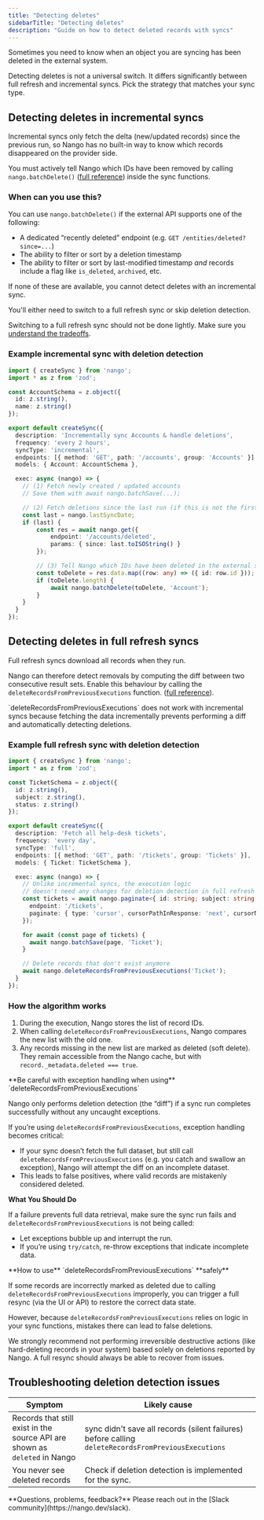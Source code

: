 ```yaml
---
title: "Detecting deletes"
sidebarTitle: "Detecting deletes"
description: "Guide on how to detect deleted records with syncs"
---
```


Sometimes you need to know when an object you are syncing has been deleted in the external system.

Detecting deletes is not a universal switch.
It differs significantly between full refresh and incremental syncs. Pick the strategy that matches your sync type.

## Detecting deletes in incremental syncs

Incremental syncs only fetch the delta (new/updated records) since the previous run, so Nango has no built-in way to know which records disappeared on the provider side.

You must actively tell Nango which IDs have been removed by calling `nango.batchDelete()` ([full reference](/reference/functions#delete-records)) inside the sync functions.

### When can you use this?

You can use `nango.batchDelete()` if the external API supports one of the following:

- A dedicated “recently deleted” endpoint (e.g. `GET /entities/deleted?since=...`)
- The ability to filter or sort by a deletion timestamp
- The ability to filter or sort by last-modified timestamp _and_ records include a flag like `is_deleted`, `archived`, etc.

If none of these are available, you cannot detect deletes with an incremental sync.

You'll either need to switch to a full refresh sync or skip deletion detection.

Switching to a full refresh sync should not be done lightly. Make sure you [understand the tradeoffs](/implementation-guides/syncs/large-datasets).

### Example incremental sync with deletion detection

```ts
import { createSync } from 'nango';
import * as z from 'zod';

const AccountSchema = z.object({
  id: z.string(),
  name: z.string()
});

export default createSync({
  description: 'Incrementally sync Accounts & handle deletions',
  frequency: 'every 2 hours',
  syncType: 'incremental',
  endpoints: [{ method: 'GET', path: '/accounts', group: 'Accounts' }],
  models: { Account: AccountSchema },

  exec: async (nango) => {
    // (1) Fetch newly created / updated accounts
    // Save them with await nango.batchSave(...);

    // (2) Fetch deletions since the last run (if this is not the first run)
    const last = nango.lastSyncDate;
    if (last) {
        const res = await nango.get({
            endpoint: '/accounts/deleted',
            params: { since: last.toISOString() }
        });

        // (3) Tell Nango which IDs have been deleted in the external system
        const toDelete = res.data.map((row: any) => ({ id: row.id }));
        if (toDelete.length) {
            await nango.batchDelete(toDelete, 'Account');
        }
    }
  }
});
```

## Detecting deletes in full refresh syncs

Full refresh syncs download all records when they run.

Nango can therefore detect removals by computing the diff between two consecutive result sets. Enable this behaviour by calling the `deleteRecordsFromPreviousExecutions` function. ([full reference](/reference/functions#detect-deletions-automatically)).

<Note>
  `deleteRecordsFromPreviousExecutions` does not work with incremental syncs because fetching the data incrementally prevents performing a diff and automatically detecting deletions.
</Note>

### Example full refresh sync with deletion detection

```ts
import { createSync } from 'nango';
import * as z from 'zod';

const TicketSchema = z.object({
  id: z.string(),
  subject: z.string(),
  status: z.string()
});

export default createSync({
  description: 'Fetch all help-desk tickets',
  frequency: 'every day',
  syncType: 'full',
  endpoints: [{ method: 'GET', path: '/tickets', group: 'Tickets' }],
  models: { Ticket: TicketSchema },

  exec: async (nango) => {
    // Unlike incremental syncs, the execution logic
    // doesn't need any changes for deletion detection in full refresh syncs
    const tickets = await nango.paginate<{ id: string; subject: string; status: string }>({
      endpoint: '/tickets',
      paginate: { type: 'cursor', cursorPathInResponse: 'next', cursorNameInRequest: 'cursor', responsePath: 'tickets' }
    });

    for await (const page of tickets) {
      await nango.batchSave(page, 'Ticket');
    }

    // Delete records that don't exist anymore
    await nango.deleteRecordsFromPreviousExecutions('Ticket');
  }
});
```

### How the algorithm works

1. During the execution, Nango stores the list of record IDs.
2. When calling `deleteRecordsFromPreviousExecutions`, Nango compares the new list with the old one.
3. Any records missing in the new list are marked as deleted (soft delete). They remain accessible from the Nango cache, but with `record._metadata.deleted === true`.

<Warning>
**Be careful with exception handling when using** `deleteRecordsFromPreviousExecutions`

Nango only performs deletion detection (the “diff”) if a sync run completes successfully without any uncaught exceptions.

If you’re using `deleteRecordsFromPreviousExecutions`, exception handling becomes critical:
- If your sync doesn’t fetch the full dataset, but still call `deleteRecordsFromPreviousExecutions` (e.g. you catch and swallow an exception), Nango will attempt the diff on an incomplete dataset.
- This leads to false positives, where valid records are mistakenly considered deleted.

**What You Should Do**

If a failure prevents full data retrieval, make sure the sync run fails and `deleteRecordsFromPreviousExecutions` is not being called:
- Let exceptions bubble up and interrupt the run.
- If you’re using `try/catch`, re-throw exceptions that indicate incomplete data.
</Warning>

<Tip>
**How to use** `deleteRecordsFromPreviousExecutions` **safely**

If some records are incorrectly marked as deleted due to calling `deleteRecordsFromPreviousExecutions` improperly, you can trigger a full resync (via the UI or API) to restore the correct data state.

However, because `deleteRecordsFromPreviousExecutions` relies on logic in your sync functions, mistakes there can lead to false deletions.

We strongly recommend not performing irreversible destructive actions (like hard-deleting records in your system) based solely on deletions reported by Nango. A full resync should always be able to recover from issues.
</Tip>

## Troubleshooting deletion detection issues

| Symptom                                                                    | Likely cause                                                                             |
| -------------------------------------------------------------------------- | ---------------------------------------------------------------------------------------- |
| Records that still exist in the source API are shown as `deleted` in Nango | sync didn't save all records (silent failures) before calling `deleteRecordsFromPreviousExecutions` |
| You never see deleted records                                              | Check if deletion detection is implemented for the sync.                                 |

<Tip>
  **Questions, problems, feedback?** Please reach out in the [Slack community](https://nango.dev/slack).
</Tip>